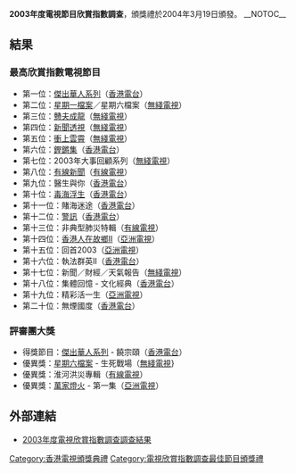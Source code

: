 '''2003年度電視節目欣賞指數調查'''，頒獎禮於2004年3月19日頒發。
__NOTOC__
== 結果 ==
=== 最高欣賞指數電視節目 ===
*第一位：[[傑出華人系列|傑出華人系列]]（[[香港電台|香港電台]]）
*第二位：[[星期一檔案|星期一檔案]]／星期六檔案（[[無綫電視|無綫電視]]）
*第三位：[[戇夫成龍|戇夫成龍]]（[[無綫電視|無綫電視]]）
*第四位：[[新聞透視|新聞透視]]（[[無綫電視|無綫電視]]）
*第五位：[[衝上雲霄|衝上雲霄]]（[[無綫電視|無綫電視]]）
*第六位：[[鏗鏘集|鏗鏘集]]（[[香港電台|香港電台]]）
*第七位：2003年大事回顧系列（[[無綫電視|無綫電視]]）
*第八位：[[香港有線電視新聞台|有線新聞]]（[[香港有線電視|有線電視]]）
*第九位：醫生與你（[[香港電台|香港電台]]）
*第十位：[[毒海浮生|毒海浮生]]（[[香港電台|香港電台]]）
*第十一位：賭海迷途（[[香港電台|香港電台]]）
*第十二位：[[警訊|警訊]]（[[香港電台|香港電台]]）
*第十三位：非典型肺災特輯（[[香港有線電視|有線電視]]）
*第十四位：[[香港人在故鄉|香港人在故鄉]]II（[[亞洲電視|亞洲電視]]）
*第十五位：回首2003（[[亞洲電視|亞洲電視]]）
*第十六位：執法群英II（[[香港電台|香港電台]]）
*第十七位：新聞／財經／天氣報告（[[無綫電視|無綫電視]]）
*第十八位：集體回憶 - 文化經典（[[香港電台|香港電台]]）
*第十九位：精彩活一生（[[亞洲電視|亞洲電視]]）
*第二十位：無煙國度（[[香港電台|香港電台]]）

=== 評審團大獎 ===
*得獎節目：[[傑出華人系列|傑出華人系列]] - 饒宗頤（[[香港電台|香港電台]]）
*優異獎：[[星期六檔案|星期六檔案]] - 生死戰場（[[無綫電視|無綫電視]]}
*優異獎：淮河洪災專輯（[[香港有線電視|有線電視]]）
*優異獎：[[萬家燈火|萬家燈火]] - 第一集（[[亞洲電視|亞洲電視]]）

== 外部連結 ==
*[http://www.rthk.org.hk/special/tvai/2003/seasonfinal_ai.htm 2003年度電視欣賞指數調查調查結果]{{Wayback|url=http://www.rthk.org.hk/special/tvai/2003/seasonfinal_ai.htm |date=20160304194350 }}

{{電視欣賞指數調查最佳節目頒獎禮}}
{{香港電視頒獎典禮}}

[[Category:香港電視頒獎典禮|Category:香港電視頒獎典禮]]
[[Category:電視欣賞指數調查最佳節目頒獎禮|Category:電視欣賞指數調查最佳節目頒獎禮]]